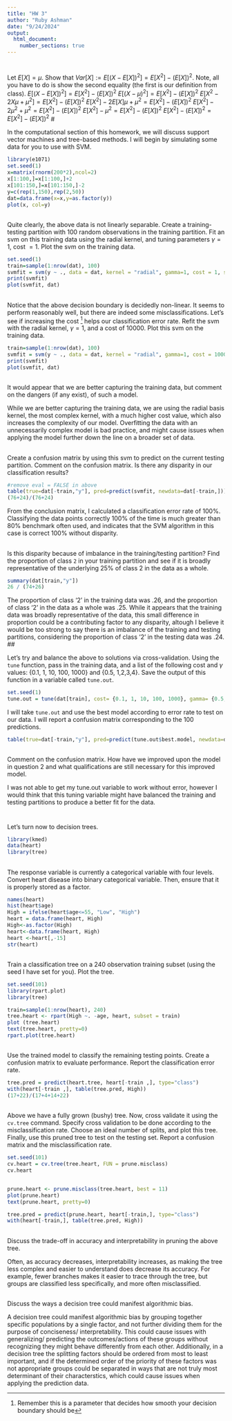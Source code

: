 ```yaml
---
title: "HW 3"
author: "Ruby Ashman"
date: "9/24/2024"
output: 
  html_document:
    number_sections: true
---
```


#

Let $E[X] = \mu$.  Show that $Var[X] := E[(X-E[X])^2] = E[X^2]-(E[X])^2$.  Note, all you have to do is show the second equality (the first is our definition from class). 
$E[(X-E[X])^2] = E[X^2]-(E[X])^2$
$E[(X-\mu)^2] = E[X^2]-(E[X])^2$
$E[X^2-2X\mu+\mu^2] = E[X^2]-(E[X])^2$
$E[X^2]-2E[X]\mu+\mu^2 = E[X^2]-(E[X])^2$ 
$E[X^2]-2\mu^2 +\mu^2 = E[X^2]-(E[X])^2$
$E[X^2]-\mu^2 = E[X^2]-(E[X])^2$
$E[X^2]-(E[X])^2 = E[X^2]-(E[X])^2$
# 

In the computational section of this homework, we will discuss support vector machines and tree-based methods.  I will begin by simulating some data for you to use with SVM. 

```r
library(e1071)
set.seed(1) 
x=matrix(rnorm(200*2),ncol=2)
x[1:100,]=x[1:100,]+2
x[101:150,]=x[101:150,]-2
y=c(rep(1,150),rep(2,50))
dat=data.frame(x=x,y=as.factor(y))
plot(x, col=y)

```


##

Quite clearly, the above data is not linearly separable.  Create a training-testing partition with 100 random observations in the training partition.  Fit an svm on this training data using the radial kernel, and tuning parameters $\gamma=1$, cost $=1$.  Plot the svm on the training data.  

```r
set.seed(1)
train=sample(1:nrow(dat), 100)
svmfit = svm(y ~ ., data = dat, kernel = "radial", gamma=1, cost = 1, scale = FALSE)
print(svmfit)
plot(svmfit, dat)

```

##

Notice that the above decision boundary is decidedly non-linear.  It seems to perform reasonably well, but there are indeed some misclassifications.  Let's see if increasing the cost ^[Remember this is a parameter that decides how smooth your decision boundary should be] helps our classification error rate.  Refit the svm with the radial kernel, $\gamma=1$, and a cost of 10000.  Plot this svm on the training data. 

```r
train=sample(1:nrow(dat), 100)
svmfit = svm(y ~ ., data = dat, kernel = "radial", gamma=1, cost = 10000, scale = FALSE)
print(svmfit)
plot(svmfit, dat)
```

##

It would appear that we are better capturing the training data, but comment on the dangers (if any exist), of such a model. 

While we are better capturing the training data, we are using the radial basis kernel, the most complex kernel, with a much higher cost value, which also increases the complexity of our model. Overfitting the data with an unnecessarily complex model is bad practice, and might cause issues when applying the model further down the line on a broader set of data. 

##

Create a confusion matrix by using this svm to predict on the current testing partition.  Comment on the confusion matrix.  Is there any disparity in our classification results?    

```r
#remove eval = FALSE in above
table(true=dat[-train,"y"], pred=predict(svmfit, newdata=dat[-train,]))
(76+24)/(76+24)
```
From the conclusion matrix, I calculated a classification error rate of 100%. Classifying the data points correctly 100% of the time is much greater than 80% benchmark often used, and indicates that the SVM algorithm in this case is correct 100% without disparity.

##

Is this disparity because of imbalance in the training/testing partition?  Find the proportion of class `2` in your training partition and see if it is broadly representative of the underlying 25\% of class 2 in the data as a whole.  

```r
summary(dat[train,"y"])
26 / (74+26)

```

The proportion of class '2' in the training data was .26, and the proportion of class '2' in the data as a whole was .25. While it appears that the training data was broadly representative of the data, this small difference in proportion could be a contributing factor to any disparity, altough I believe it would be too strong to say there is an imbalance of the training and testing partitions, considering the proportion of class '2' in the testing data was .24. 
##

Let's try and balance the above to solutions via cross-validation.  Using the `tune` function, pass in the training data, and a list of the following cost and $\gamma$ values: {0.1, 1, 10, 100, 1000} and {0.5, 1,2,3,4}.  Save the output of this function in a variable called `tune.out`.  

```r

set.seed(1)
tune.out = tune(dat[train], cost= {0.1, 1, 10, 100, 1000}, gamma= {0.5,1,2,3,4})

```

I will take `tune.out` and use the best model according to error rate to test on our data.  I will report a confusion matrix corresponding to the 100 predictions.  


```r
table(true=dat[-train,"y"], pred=predict(tune.out$best.model, newdata=dat[-train,]))
```

##

Comment on the confusion matrix.  How have we improved upon the model in question 2 and what qualifications are still necessary for this improved model.  

I was not able to get my tune.out variable to work without error, however I would think that this tuning variable might have balanced the training and testing partitions to produce a better fit for the data.

# 
Let's turn now to decision trees.  

```r

library(kmed)
data(heart)
library(tree)

```

## 

The response variable is currently a categorical variable with four levels.  Convert heart disease into binary categorical variable.  Then, ensure that it is properly stored as a factor. 

```r
names(heart)
hist(heart$age)
High = ifelse(heart$age<=55, "Low", "High")
heart = data.frame(heart, High)
High<-as.factor(High) 
heart<-data.frame(heart, High) 
heart <-heart[,-15]
str(heart)
```

## 

Train a classification tree on a 240 observation training subset (using the seed I have set for you).  Plot the tree.  

```r
set.seed(101)
library(rpart.plot)
library(tree)

train=sample(1:nrow(heart), 240)
tree.heart <- rpart(High ~. -age, heart, subset = train) 
plot (tree.heart) 
text(tree.heart, pretty=0)
rpart.plot(tree.heart)

```


## 

Use the trained model to classify the remaining testing points.  Create a confusion matrix to evaluate performance.  Report the classification error rate.  

```r
tree.pred = predict(heart.tree, heart[-train ,], type="class") 
with(heart[-train ,], table(tree.pred, High))
(17+22)/(17+4+14+22)
```

##  

Above we have a fully grown (bushy) tree.  Now, cross validate it using the `cv.tree` command.  Specify cross validation to be done according to the misclassification rate.  Choose an ideal number of splits, and plot this tree.  Finally, use this pruned tree to test on the testing set.  Report a confusion matrix and the misclassification rate.  

```r
set.seed(101)
cv.heart = cv.tree(tree.heart, FUN = prune.misclass)
cv.heart


prune.heart <- prune.misclass(tree.heart, best = 11)
plot(prune.heart)
text(prune.heart, pretty=0)

tree.pred = predict(prune.heart, heart[-train,], type="class")
with(heart[-train,], table(tree.pred, High))
```


##

Discuss the trade-off in accuracy and interpretability in pruning the above tree. 

Often, as accuracy decreases, interpretability increases, as making the tree less complex and easier to understand does decrease its accuracy. For example, fewer branches makes it easier to trace through the tree, but groups are classified less specifically, and more often misclassified.   

## 

Discuss the ways a decision tree could manifest algorithmic bias.  

A decision tree could manifest algorithmic bias by grouping together specific populations by a single factor, and not further dividing them for the purpose of conciseness/ interpretability. This could cause issues with generalizing/ predicting the outcomes/actions of these groups without recognizing they might behave differently from each other. Additionally, in a decision tree the splitting factors should be ordered from most to least important, and if the determined order of the priority of these factors was not appropriate groups could be separated in ways that are not truly most determinant of their characterstics, which could cause issues when applying the prediction data.
